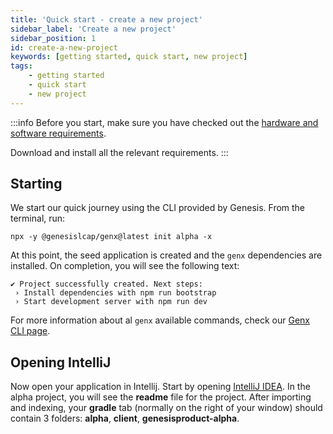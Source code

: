 ```yaml
---
title: 'Quick start - create a new project'
sidebar_label: 'Create a new project'
sidebar_position: 1
id: create-a-new-project
keywords: [getting started, quick start, new project]
tags:
    - getting started
    - quick start
    - new project
---
```


:::info
Before you start, make sure you have checked out the [hardware and software requirements](../../../../getting-started/quick-start/hardware-and-software/).

Download and install all the relevant requirements.
:::

## Starting

We start our quick journey using the CLI provided by Genesis. From the terminal, run:

```shell title="Terminal"
npx -y @genesislcap/genx@latest init alpha -x
```
<!-- NO EDIT (NEXT 4 LINES) -->

<InsecureFlag />

At this point, the seed application is created and the `genx` dependencies are installed. On completion, you will see the following text:

```shell title="Terminal"
✔ Project successfully created. Next steps:
 › Install dependencies with npm run bootstrap
 › Start development server with npm run dev
```

For more information about al `genx` available commands, check our [Genx CLI page](../../../../operations/commands/genx-CLI/).

## Opening IntelliJ

Now open your application in Intellij. Start by opening [IntelliJ IDEA](https://www.jetbrains.com/idea/). In the alpha project, you will see the **readme** file for the project. After importing and indexing, your **gradle** tab (normally on the right of your window) should contain 3 folders: **alpha**, **client**, **genesisproduct-alpha**.
